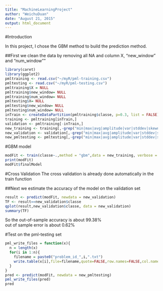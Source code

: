 ```yaml
---
title: "MachineLearningProject"
author: "WeichuDuan"
date: "August 21, 2015"
output: html_document
---
```


#Introduction

In this project, I chose the GBM method to build the prediction method. 

##First we clean the data by removing all NA and column X, "new_window" and "num_window""

```r
library(caret)
library(ggplot2)
pmltraining <- read.csv("~/myR/pml-training.csv")
pmltesting <- read.csv("~/myR/pml-testing.csv")
pmltraining$X = NULL
pmltraining$new_window= NULL
pmltraining$num_window= NULL
pmltesting$X= NULL
pmltesting$new_window= NULL
pmltesting$num_window= NULL
inTrain <- createDataPartition(pmltraining$classe, p=0.3, list = FALSE)
training <- pmltraining[inTrain,]
validation <- pmltraining[-inTrain,]
new_training <- training[,-grep("min|max|avg|amplitude|var|stddev|skewness|kurtosis", colnames(training))]
new_validation <- validation[,-grep("min|max|avg|amplitude|var|stddev|skewness|kurtosis",colnames(validation))]
new_pmltesting <- pmltesting[,-grep("min|max|avg|amplitude|var|stddev|skewness|kurtosis", colnames(pmltesting))]
```

#GBM model

```r
modFit <- train(classe~.,method = "gbm",data = new_training, verbose = FALSE)
print(modFit)
modFit$finalModel
```

#Cross Validation
The cross validation is already done automatically in the train function  

##Next we estimate the accuracy of the model on the validation set

```r
result <- predict(modFit, newdata = new_validation)
TF <- result==new_validation$classe
qplot(result,new_validation$classe, data = new_validation)
summary(TF)
```

So the out-of-sample accuracy is about 99.38%  
out of sample error is about 0.62%  

#Test on the pml-testing set

```r
pml_write_files = function(x){
  n = length(x)
  for(i in 1:n){
    filename = paste0("problem_id_",i,".txt")
    write.table(x[i],file=filename,quote=FALSE,row.names=FALSE,col.names=FALSE)
  }
}
pred <- predict(modFit, newdata = new_pmltesting)
pml_write_files(pred)
pred
```